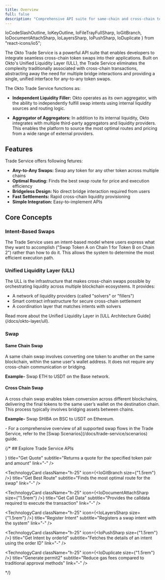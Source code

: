 ```yaml
---
title: Overview
full: false
description: "Comprehensive API suite for same-chain and cross-chain token swaps with routing, slippage control, and filler-aggregator logic—featuring ULL, permit2, and intent registration."
---
```


  IoCodeSlashOutline,
  IoKeyOutline,
  IoFileTrayFullSharp,
  IoGitBranch,
  IoDocumentAttachSharp,
  IoLayersSharp,
  IoPushSharp,
  IoDuplicate
} from "react-icons/io5";

The Okto Trade Service is a powerful API suite that enables developers to integrate seamless cross-chain token swaps into their applications. Built on Okto's Unified Liquidity Layer (ULL), the Trade Service eliminates the complexity traditionally associated with cross-chain transactions, abstracting away the need for multiple bridge interactions and providing a single, unified interface for any-to-any token swaps.

The Okto Trade Service functions as:
- **Independent Liquidity Filler:** Okto operates as its own aggregator, with the ability to independently fulfill swap intents using internal liquidity sources and routing logic.

- **Aggregator of Aggregators:** In addition to its internal liquidity, Okto integrates with multiple third-party aggregators and liquidity providers. This enables the platform to source the most optimal routes and pricing from a wide range of external providers.

## Features

Trade Service offers following fetures: 
- **Any-to-Any Swaps:** Swap any token for any other token across multiple chains
- **Optimal Routing:** Finds the best swap route for price and execution efficiency
- **Bridgeless Design:** No direct bridge interaction required from users
- **Fast Settlements:** Rapid cross-chain liquidity provisioning
- **Simple Integration:** Easy-to-implement APIs

## Core Concepts

### Intent-Based Swaps

The Trade Service uses an intent-based model where users express what they want to accomplish ("Swap Token A on Chain 1 for Token B on Chain 2") rather than how to do it. This allows the system to determine the most efficient execution path.

### Unified Liquidity Layer (ULL)

The ULL is the infrastructure that makes cross-chain swaps possible by orchestrating liquidity across multiple blockchain ecosystems. It provides:

- A network of liquidity providers (called "solvers" or "fillers")
- Smart contract infrastructure for secure cross-chain settlement
- A coordination layer that matches intents with solvers

<Callout type="info">
Read more about the Unified Liquidity Layer in [ULL Architecture Guide](/docs/okto-layer/ull).
</Callout>

### Swap

#### Same Chain Swap 

A same chain swap involves converting one token to another on the same blockchain, within the same user's wallet address. It does not require any cross-chain communication or bridging. 

**Example-** Swap ETH to USDT on the Base network.

#### Cross Chain Swap

A cross chain swap enables token conversion across different blockchains, delivering the final tokens to the same user’s wallet on the destination chain. This process typically involves bridging assets between chains.

**Example-** Swap SHIBA on BSC to USDT on Ethereum.

<Callout title="Important" type="info">
- For a comprehensive overview of all supported swap flows in the Trade Service, refer to the [Swap Scenarios](/docs/trade-service/scenarios) guide.
</Callout>


{/* ## Explore Trade Service APIs

<div className="grid grid-cols-1 md:grid-cols-2 gap-3 md:gap-6 lg:gap-8">
  <TechnologyCard
    className="h-25"
    icon={<IoFileTrayFullSharp size={"1.5rem"} />}
    title="Get Quote"
    subtitle="Returns a quote for the specified token pair and amount"
    link="-"
  />

  <TechnologyCard
    className="h-25"
    icon={<IoGitBranch size={"1.5rem"} />}
    title="Get Best Route"
    subtitle="Finds the most optimal route for the swap"
    link="-"
  />

  <TechnologyCard
    className="h-25"
    icon={<IoDocumentAttachSharp size={"1.5rem"} />}
    title="Get Call Data"
    subtitle="Provides the calldata required to execute the transaction"
    link="-"
  />

  <TechnologyCard
    className="h-25"
    icon={<IoLayersSharp size={"1.5rem"} />}
    title="Register Intent"
    subtitle="Registers a swap intent with the system"
    link="-"
  />

  <TechnologyCard
    className="h-25"
    icon={<IoPushSharp size={"1.5rem"} />}
    title="Get Intent by orderId"
    subtitle="Fetches the details of an intent using the order ID"
    link="-"
  />

  <TechnologyCard
    className="h-25"
    icon={<IoDuplicate size={"1.5rem"} />}
    title="Generate permit2"
    subtitle="Reduce gas fees compared to traditional approval methods"
    link="-"
  />
</div>
*/}